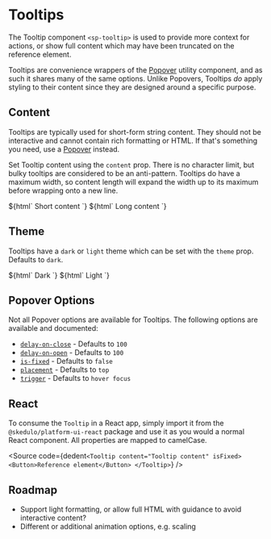 
<Meta title="Components/Tooltip" component={tooltip} />

# Tooltips
The Tooltip component `<sp-tooltip>` is used to provide more context for actions, or show full content which may have been truncated on the reference element.

Tooltips are convenience wrappers of the [Popover](./?path=/docs/components-popover--trigger-hover-focus-default) utility component, and as such it shares many of the same options. Unlike Popovers, Tooltips *do* apply styling to their content since they are designed around a specific purpose.

## Content
Tooltips are typically used for short-form string content. They should not be interactive and cannot contain rich formatting or HTML. If that's something you need, use a [Popover](./?path=/docs/components-popover--trigger-hover-focus-default) instead.

Set Tooltip content using the `content` prop. There is no character limit, but bulky tooltips are considered to be an anti-pattern. Tooltips do have a maximum width, so content length will expand the width up to its maximum before wrapping onto a new line.

<Canvas>
  <Story name="Short content">
    ${html`
      <sp-tooltip content="Tooltip content" is-fixed>
        <sp-button>Short content</sp-button>
      </sp-tooltip>
    `}
  </Story>
  <Story name="Long content">
    ${html`
      <sp-tooltip content="Very long tooltip content will expand the container to a maximum width before wrapping onto a new line" is-fixed>
        <sp-button>Long content</sp-button>
      </sp-tooltip>
    `}
  </Story>
</Canvas>

## Theme
Tooltips have a `dark` or `light` theme which can be set with the `theme` prop. Defaults to `dark`.

<Canvas>
  <Story name="Theme: Dark">
    ${html`
      <sp-tooltip content="Tooltip content" is-fixed>
        <sp-button>Dark</sp-button>
      </sp-tooltip>
    `}
  </Story>
  <Story name="Theme: Light">
    ${html`
      <sp-tooltip content="Tooltip content" theme="light" is-fixed>
        <sp-button>Light</sp-button>
      </sp-tooltip>
    `}
  </Story>
</Canvas>

## Popover Options
Not all Popover options are available for Tooltips. The following options are available and documented:
- [`delay-on-close`](./?path=/docs/components-popover--delay-open#delay) - Defaults to `100`
- [`delay-on-open`](./?path=/docs/components-popover--delay-open#delay) - Defaults to `100`
- [`is-fixed`](./?path=/docs/components-popover--fixed-position#positioning-strategy)  - Defaults to `false`
- [`placement`](./?path=/docs/components-popover--placement#placement) - Defaults to `top`
- [`trigger`](./?path=/docs/components-popover--trigger-hover-focus-default#trigger-events) - Defaults to `hover focus`

## React
To consume the `Tooltip` in a React app, simply import it from the `@skedulo/platform-ui-react` package and use it as you would a normal React component.
All properties are mapped to camelCase.

<Source
  code={dedent`
    <Tooltip content="Tooltip content" isFixed>
      <Button>Reference element</Button>
    </Tooltip>
  `}
/>

## Roadmap
- Support light formatting, or allow full HTML with guidance to avoid interactive content?
- Different or additional animation options, e.g. scaling
